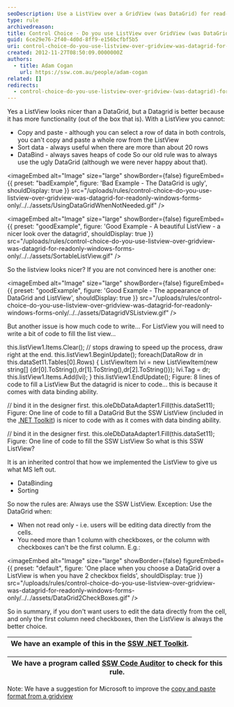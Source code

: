 ```yaml
---
seoDescription: Use a ListView over a GridView (was DataGrid) for read-only data display in Windows Forms applications to achieve a nicer look and improved functionality.
type: rule
archivedreason:
title: Control Choice - Do you use ListView over GridView (was DataGrid) for ReadOnly? (Windows Forms only)
guid: 6ce29e76-2f40-4d0d-8ff9-e156bcfbf5b5
uri: control-choice-do-you-use-listview-over-gridview-was-datagrid-for-readonly-windows-forms-only
created: 2012-11-27T08:50:09.0000000Z
authors:
  - title: Adam Cogan
    url: https://ssw.com.au/people/adam-cogan
related: []
redirects:
  - control-choice-do-you-use-listview-over-gridview-(was-datagrid)-for-readonly-(windows-forms-only)
---
```


Yes a ListView looks nicer than a DataGrid, but a Datagrid is better because it has more functionality (out of the box that is). With a ListView you cannot:

- Copy and paste - although you can select a row of data in both controls, you can't copy and paste a whole row from the ListView
- Sort data - always useful when there are more than about 20 rows
- DataBind - always saves heaps of code
So our old rule was to always use the ugly DataGrid (although we were never happy about that).

<imageEmbed
  alt="Image"
  size="large"
  showBorder={false}
  figureEmbed={{
    preset: "badExample",
    figure: 'Bad Example - The DataGrid is ugly',
    shouldDisplay: true
  }}
  src="/uploads/rules/control-choice-do-you-use-listview-over-gridview-was-datagrid-for-readonly-windows-forms-only/../../assets/UsingDataGridWhenNotNeeded.gif"
/>

<imageEmbed
  alt="Image"
  size="large"
  showBorder={false}
  figureEmbed={{
    preset: "goodExample",
    figure: 'Good Example - A beautiful ListView - a nicer look over the datagrid',
    shouldDisplay: true
  }}
  src="/uploads/rules/control-choice-do-you-use-listview-over-gridview-was-datagrid-for-readonly-windows-forms-only/../../assets/SortableListView.gif"
/>

So the listview looks nicer? If you are not convinced here is another one:

<imageEmbed
  alt="Image"
  size="large"
  showBorder={false}
  figureEmbed={{
    preset: "goodExample",
    figure: 'Good Example - The appearance of DataGrid and ListView',
    shouldDisplay: true
  }}
  src="/uploads/rules/control-choice-do-you-use-listview-over-gridview-was-datagrid-for-readonly-windows-forms-only/../../assets/DatagridVSListview.gif"
/>

But another issue is how much code to write... For ListView you will need to write a bit of code to fill the list view...

this.listView1.Items.Clear(); // stops drawing to speed up the process, draw right at the end. this.listView1.BeginUpdate(); foreach(DataRow dr in this.dataSet11.Tables[0].Rows) { ListViewItem lvi = new ListViewItem(new string[] {dr[0].ToString(),dr[1].ToString(),dr[2].ToString()}); lvi.Tag = dr; this.listView1.Items.Add(lvi); } this.listView1.EndUpdate();
Figure: 8 lines of code to fill a ListView
But the datagrid is nicer to code... this is because it comes with data binding ability.

// bind it in the designer first. this.oleDbDataAdapter1.Fill(this.dataSet11);
Figure: One line of code to fill a DataGrid
But the SSW ListView (included in the [.NET Toolkit](http://www.ssw.com.au/ssw/NETToolkit/)) is nicer to code with as it comes with data binding ability.

// bind it in the designer first. this.oleDbDataAdapter1.Fill(this.dataSet11);
Figure: One line of code to fill the SSW ListView
So what is this SSW ListView?

It is an inherited control that how we implemented the ListView to give us what MS left out.

- DataBinding
- Sorting

So now the rules are:
Always use the SSW ListView.
Exception: Use the DataGrid when:

- When not read only - i.e. users will be editing data directly from the cells.
- You need more than 1 column with checkboxes, or the column with checkboxes can't be the first column. E.g.:
  
<imageEmbed
  alt="Image"
  size="large"
  showBorder={false}
  figureEmbed={{
    preset: "default",
    figure: 'One place when you choose a DataGrid over a ListView is when you have 2 checkbox fields',
    shouldDisplay: true
  }}
  src="/uploads/rules/control-choice-do-you-use-listview-over-gridview-was-datagrid-for-readonly-windows-forms-only/../../assets/DataGrid2CheckBoxes.gif"
/>

So in summary, if you don't want users to edit the data directly from the cell, and only the first column need checkboxes, then the ListView is always the better choice.

| We have an example of this in the [SSW .NET Toolkit](http://www.ssw.com.au/ssw/NETToolkit/). |
| -------------------------------------------------------------------------------------------- |

| We have a program called [SSW Code Auditor](http://www.ssw.com.au/ssw/CodeAuditor/) to check for this rule. |
| ----------------------------------------------------------------------------------------------------------- |

Note: We have a suggestion for Microsoft to improve the [copy and paste format from a gridview](http://www.ssw.com.au/ssw/Standards/BetterSoftwareSuggestions/MSForm.aspx#DataGridsFormattingonCopy)